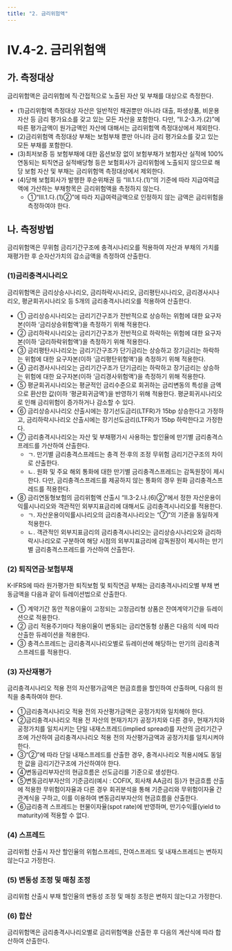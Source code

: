 ```yaml
---
title: "2. 금리위험액"
---
```



# IV.4-2. 금리위험액

## 가. 측정대상
금리위험액은 금리위험에 직·간접적으로 노출된 자산 및 부채를 대상으로 측정한다.

 - (1)금리위험액 측정대상 자산은 일반적인 채권뿐만 아니라 대출, 파생상품, 비운용자산 등 금리 평가요소를 갖고 있는 모든 자산을 포함한다. 다만, “Ⅱ.2-3.가.(2)”에 따른 평가금액이 원가금액인 자산에 대해서는 금리위험액 측정대상에서 제외한다.
 - (2)금리위험액 측정대상 부채는 보험부채 뿐만 아니라 금리 평가요소를 갖고 있는 모든 부채를 포함한다.
 - (3)최저보증 등 보험부채에 대한 옵션보장 없이 보험부채가 보험자산 실적에 100% 연동되는 퇴직연금 실적배당형 등은 보험회사가 금리위험에 노출되지 않으므로 해당 보험 자산 및 부채는 금리위험액 측정대상에서 제외한다.
 - (4)당해 보험회사가 발행한 후순위채권 등 “Ⅲ.1.다.(1)”의 기준에 따라 지급여력금액에 가산하는 부채항목은 금리위험액을 측정하지 않는다.
   - ①“Ⅲ.1.다.(1)②”에 따라 지급여력금액으로 인정하지 않는 금액은 금리위험을 측정하여야 한다.

## 나. 측정방법
금리위험액은 무위험 금리기간구조에 충격시나리오를 적용하여 자산과 부채의 가치를 재평가한 후 순자산가치의 감소금액을 측정하여 산출한다.

### (1)금리충격시나리오
금리위험액은 금리상승시나리오, 금리하락시나리오, 금리평탄시나리오, 금리경사시나리오, 평균회귀시나리오 등 5개의 금리충격시나리오를 적용하여 산출한다.

- ① 금리상승시나리오는 금리기간구조가 전반적으로 상승하는 위험에 대한 요구자본(이하 ‘금리상승위험액’)을 측정하기 위해 적용한다.
- ② 금리하락시나리오는 금리기간구조가 전반적으로 하락하는 위험에 대한 요구자본(이하 ‘금리하락위험액’)을 측정하기 위해 적용한다.
- ③ 금리평탄시나리오는 금리기간구조가 단기금리는 상승하고 장기금리는 하락하는 위험에 대한 요구자본(이하 ‘금리평탄위험액’)을 측정하기 위해 적용한다.
- ④ 금리경사시나리오는 금리기간구조가 단기금리는 하락하고 장기금리는 상승하는 위험에 대한 요구자본(이하 ‘금리경사위험액’)을 측정하기 위해 적용한다.
- ⑤ 평균회귀시나리오는 평균적인 금리수준으로 회귀하는 금리변동의 특성을 금액으로 환산한 값(이하 ‘평균회귀금액’)을 반영하기 위해 적용한다. 평균회귀시나리오로 인해 금리위험이 증가하거나 감소할 수 있다.
- ⑥ 금리상승시나리오 산출시에는 장기선도금리(LTFR)가 15bp 상승한다고 가정하고, 금리하락시나리오 산출시에는 장기선도금리(LTFR)가 15bp 하락한다고 가정한다.
- ⑦ 금리충격시나리오는 자산 및 부채평가시 사용하는 할인율에 만기별 금리충격스프레드를 가산하여 산출한다.
  - ㄱ. 만기별 금리충격스프레드는 충격 전·후의 조정 무위험 금리기간구조의 차이로 산출한다.
  - ㄴ. 원화 및 주요 해외 통화에 대한 만기별 금리충격스프레드는 감독원장이 제시한다. 다만, 금리충격스프레드를 제공하지 않는 통화의 경우 원화 금리충격스프레드를 적용한다.
- ⑧ 금리연동형보험의 금리위험액 산출시 “Ⅱ.3-2.나.(6)②”에서 정한 자산운용이익률시나리오와 객관적인 외부지표금리에 대해서도 금리충격시나리오를 적용한다.
  - ㄱ. 자산운용이익률시나리오의 금리충격시나리오는 “⑦”의 기준을 동일하게 적용한다.
  - ㄴ. 객관적인 외부지표금리의 금리충격시나리오는 금리상승시나리오와 금리하락시나리오로 구분하여 해당 시점의 외부지표금리에 감독원장이 제시하는 만기별 금리충격스프레드를 가산하여 산출한다.

### (2) 퇴직연금·보험부채
K-IFRS에 따라 원가평가한 퇴직보험 및 퇴직연금 부채는 금리충격시나리오별 부채 변동금액을 다음과 같이 듀레이션법으로 산출한다.

- ① 계약기간 동안 적용이율이 고정되는 고정금리형 상품은 잔여계약기간을 듀레이션으로 적용한다.
- ② 금리 적용주기마다 적용이율이 변동되는 금리연동형 상품은 다음의 식에 따라 산출한 듀레이션을 적용한다.
- ③ 충격스프레드는 금리충격시나리오별로 듀레이션에 해당하는 만기의 금리충격스프레드를 적용한다.

### (3) 자산재평가
금리충격시나리오 적용 전의 자산평가금액은 현금흐름을 할인하여 산출하며, 다음의 원칙을 충족하여야 한다.

- ①금리충격시나리오 적용 전의 자산평가금액은 공정가치와 일치해야 한다.
- ②금리충격시나리오 적용 전 자산의 현재가치가 공정가치와 다른 경우, 현재가치와 공정가치를 일치시키는 단일 내재스프레드(implied spread)를 자산의 금리기간구조에 가산하여 금리충격시나리오 적용 전의 자산평가금액과 공정가치를 일치시켜야 한다.
- ③“②”에 따라 단일 내재스프레드를 산출한 경우, 충격시나리오 적용시에도 동일한 값을 금리기간구조에 가산하여야 한다.
- ④변동금리부자산의 현금흐름은 선도금리를 기준으로 생성한다.
- ⑤변동금리부자산의 기준금리(예시 : COFIX, 회사채 AA금리 등)가 현금흐름 산출에 적용한 무위험이자율과 다른 경우 회귀분석을 통해 기준금리와 무위험이자율 간 관계식을 구하고, 이를 이용하여 변동금리부자산의 현금흐름을 산출한다.
- ⑥금리충격 스프레드는 현물이자율(spot rate)에 반영하며, 만기수익률(yield to maturity)에 적용할 수 없다.

### (4) 스프레드
금리위험 산출시 자산 할인율의 위험스프레드, 잔여스프레드 및 내재스프레드는 변하지 않는다고 가정한다.

### (5) 변동성 조정 및 매칭 조정
금리위험 산출시 부채 할인율의 변동성 조정 및 매칭 조정은 변하지 않는다고 가정한다.

### (6) 합산
금리위험액은 금리충격시나리오별로 금리위험액을 산출한 후 다음의 계산식에 따라 합산하여 산출한다.
